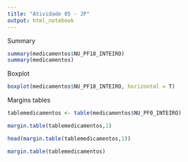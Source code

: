 ```yaml
---
title: "Atividade 05 - JP"
output: html_notebook
---
```


Summary

```r
summary(medicamentos$NU_PF18_INTEIRO)
summary(medicamentos)
```

Boxplot

```r
boxplot(medicamentos$NU_PF18_INTEIRO, horizontal = T)
```

Margins tables

```r
tablemedicamentos <- table(medicamentos$NU_PF0_INTEIRO)

margin.table(tablemedicamentos,1)

head(margin.table(tablemedicamentos,1))

margin.table(tablemedicamentos)

```

